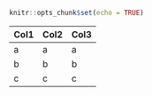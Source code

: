 
```r
knitr::opts_chunk$set(echo = TRUE)
```

| Col1 | Col2 | Col3 |
|------|------|------|
| a    | a    | a    |
| b    | b    | b    |
| c    | c    | c    |
